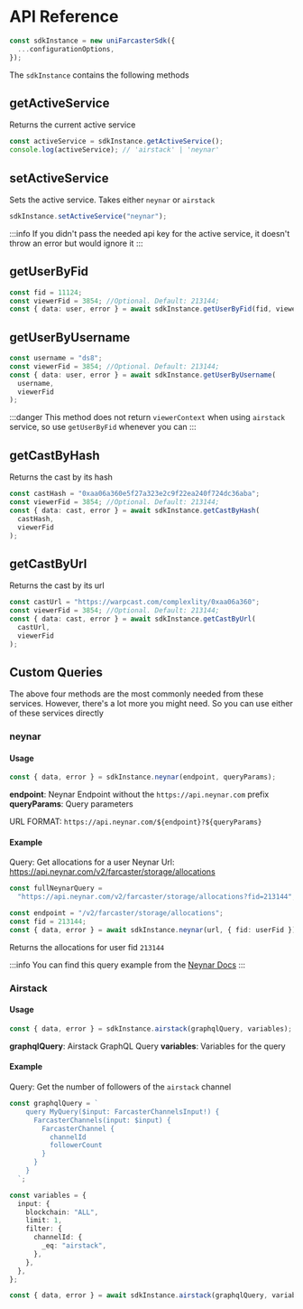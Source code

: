 # API Reference

```ts
const sdkInstance = new uniFarcasterSdk({
  ...configurationOptions,
});
```

The `sdkInstance` contains the following methods

## getActiveService

Returns the current active service

```ts
const activeService = sdkInstance.getActiveService();
console.log(activeService); // 'airstack' | 'neynar'
```

## setActiveService

Sets the active service. Takes either `neynar` or `airstack`

```ts
sdkInstance.setActiveService("neynar");
```

:::info
If you didn't pass the needed api key for the active service, it doesn't throw an error but would ignore it
:::

## getUserByFid

```ts
const fid = 11124;
const viewerFid = 3854; //Optional. Default: 213144;
const { data: user, error } = await sdkInstance.getUserByFid(fid, viewerFid);
```

## getUserByUsername

```ts
const username = "ds8";
const viewerFid = 3854; //Optional. Default: 213144;
const { data: user, error } = await sdkInstance.getUserByUsername(
  username,
  viewerFid
);
```

:::danger
This method does not return `viewerContext` when using `airstack` service, so use `getUserByFid` whenever you can
:::

## getCastByHash

Returns the cast by its hash

```ts
const castHash = "0xaa06a360e5f27a323e2c9f22ea240f724dc36aba";
const viewerFid = 3854; //Optional. Default: 213144;
const { data: cast, error } = await sdkInstance.getCastByHash(
  castHash,
  viewerFid
);
```

## getCastByUrl

Returns the cast by its url

```ts
const castUrl = "https://warpcast.com/complexlity/0xaa06a360";
const viewerFid = 3854; //Optional. Default: 213144;
const { data: cast, error } = await sdkInstance.getCastByUrl(
  castUrl,
  viewerFid
);
```

## Custom Queries

The above four methods are the most commonly needed from these services. However, there's a lot more you might need. So you can use either of these services directly

### neynar

#### Usage

```ts
const { data, error } = sdkInstance.neynar(endpoint, queryParams);
```

**endpoint**: Neynar Endpoint without the `https://api.neynar.com` prefix
**queryParams**: Query parameters

URL FORMAT: `https://api.neynar.com/${endpoint}?${queryParams}`

#### Example

Query: Get allocations for a user
Neynar Url: https://api.neynar.com/v2/farcaster/storage/allocations

```ts
const fullNeynarQuery =
  "https://api.neynar.com/v2/farcaster/storage/allocations?fid=213144";

const endpoint = "/v2/farcaster/storage/allocations";
const fid = 213144;
const { data, error } = await sdkInstance.neynar(url, { fid: userFid });
```

Returns the allocations for user fid `213144`

:::info
You can find this query example from the [Neynar Docs](https://docs.neynar.com/reference/storage-allocations)
:::

### Airstack

#### Usage

```ts
const { data, error } = sdkInstance.airstack(graphqlQuery, variables);
```

**graphqlQuery**: Airstack GraphQL Query
**variables**: Variables for the query

#### Example

Query: Get the number of followers of the `airstack` channel

```ts
const graphqlQuery = `
    query MyQuery($input: FarcasterChannelsInput!) {
      FarcasterChannels(input: $input) {
        FarcasterChannel {
          channelId
          followerCount
        }
      }
    }
  `;

const variables = {
  input: {
    blockchain: "ALL",
    limit: 1,
    filter: {
      channelId: {
        _eq: "airstack",
      },
    },
  },
};

const { data, error } = await sdkInstance.airstack(graphqlQuery, variables);
```
